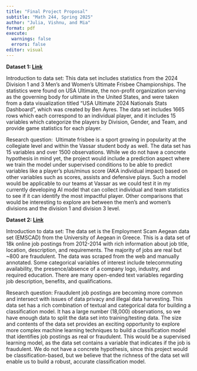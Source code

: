```yaml
---
title: "Final Project Proposal"
subtitle: "Math 244, Spring 2025"
author: "Julia, Vishnu, and Mia"
format: pdf
execute:
  warnings: false
  errors: false
editor: visual
---
```


**Dataset 1: [Link](https://www.kaggle.com/datasets/mexwell/2024-college-ultimate-championship-statistics)**

Introduction to data set: This data set includes statistics from the 2024 Division 1 and 3 Men’s and Women’s Ultimate Frisbee Championships. The statistics were found on USA Ultimate, the non-profit organization serving as the governing body for ultimate in the United States, and were taken from a data visualization titled “USA Ultimate 2024 Nationals Stats Dashboard”, which was created by Ben Ayres. The data set includes 1665 rows which each correspond to an individual player, and it includes 15 variables which categorize the players by Division, Gender, and Team, and provide game statistics for each player. 

Research question:  Ultimate frisbee is a sport growing in popularity at the collegiate level and within the Vassar student body as well. The data set has 15 variables and over 1500 observations. While we do not have a concrete hypothesis in mind yet, the project would include a prediction aspect where we train the model under supervised conditions to be able to predict variables like a player’s plus/minus score (AKA individual impact) based on other variables such as scores, assists and defensive plays. Such a model would be applicable to our teams at Vassar as we could test it in my currently developing AI model that can collect individual and team statistics to see if it can identify the most impactful player. Other comparisons that would be interesting to explore are between the men’s and women’s divisions and the division 1 and division 3 level.

**Dataset 2: [Link](https://www.kaggle.com/datasets/amruthjithrajvr/recruitment-scam)**

Introduction to data set: The data set is the Employment Scam Aegean data set (EMSCAD) from the University of Aegean in Greece. This is a data set of 18k online job postings from 2012-2014 with rich information about job title, location, description, and requirements. The majority of jobs are real but \~800 are fraudulent. The data was scraped from the web and manually annotated. Some categorical variables of interest include telecommuting availability, the presence/absence of a company logo, industry, and required education. There are many open-ended text variables regarding job description, benefits, and qualifications. 

Research question: Fraudulent job postings are becoming more common and intersect with issues of data privacy and illegal data harvesting. This data set has a rich combination of textual and categorical data for building a classification model. It has a large number (18,000) observations, so we have enough data to split the data set into training/testing data. The size and contents of the data set provides an exciting opportunity to explore more complex machine learning techniques to build a classification model that identifies job postings as real or fraudulent. This would be a supervised learning model, as the data set contains a variable that indicates if the job is fraudulent. We do not have a concrete hypothesis, since this project would be classification-based, but we believe that the richness of the data set will enable us to build a robust, accurate classification model. 
